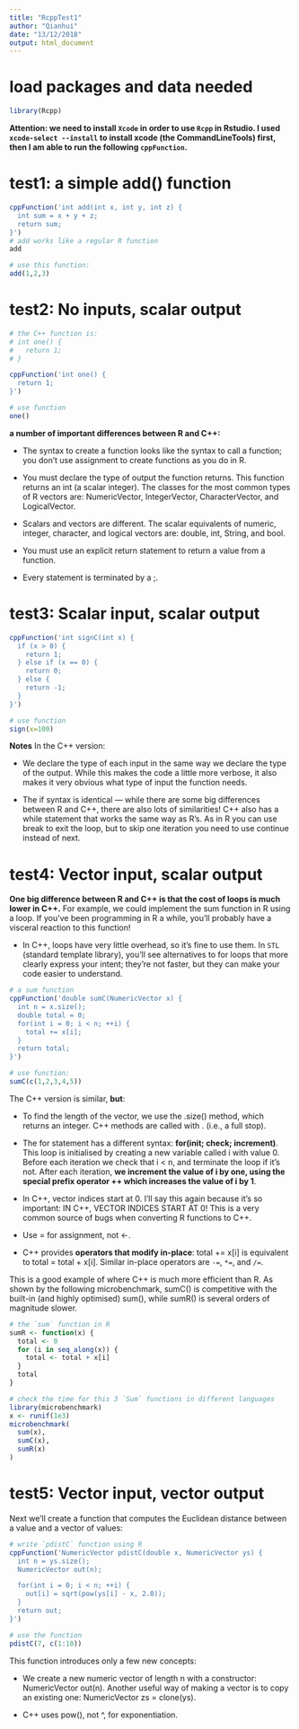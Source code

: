 ```yaml
---
title: "RcppTest1"
author: "Qianhui"
date: "13/12/2018"
output: html_document
---
```


# load packages and data needed
```r
library(Rcpp)
```

**Attention: we need to install `Xcode` in order to use `Rcpp` in Rstudio. I used `xcode-select --install` to install xcode (the CommandLineTools) first, then I am able to run the following `cppFunction`.**

# test1: a simple add() function

```r
cppFunction('int add(int x, int y, int z) {
  int sum = x + y + z;
  return sum;
}')
# add works like a regular R function
add

# use this function:
add(1,2,3)

```

# test2: No inputs, scalar output
```r
# the C++ function is:
# int one() {
#   return 1;
# }

cppFunction('int one() {
  return 1;
}')

# use function
one()
```


**a number of important differences between R and C++:**

+ The syntax to create a function looks like the syntax to call a function; you don’t use assignment to create functions as you do in R.

+ You must declare the type of output the function returns. This function returns an int (a scalar integer). The classes for the most common types of R vectors are: NumericVector, IntegerVector, CharacterVector, and LogicalVector.

+ Scalars and vectors are different. The scalar equivalents of numeric, integer, character, and logical vectors are: double, int, String, and bool.

+ You must use an explicit return statement to return a value from a function.

+ Every statement is terminated by a ;.

# test3: Scalar input, scalar output
```r

cppFunction('int signC(int x) {
  if (x > 0) {
    return 1;
  } else if (x == 0) {
    return 0;
  } else {
    return -1;
  }
}')

# use function
sign(x=100)
```

**Notes**
In the C++ version:

+ We declare the type of each input in the same way we declare the type of the output. While this makes the code a little more verbose, it also makes it very obvious what type of input the function needs.

+ The if syntax is identical — while there are some big differences between R and C++, there are also lots of similarities! C++ also has a while statement that works the same way as R’s. As in R you can use break to exit the loop, but to skip one iteration you need to use continue instead of next.


# test4: Vector input, scalar output

**One big difference between R and C++ is that the cost of loops is much lower in C++.** For example, we could implement the sum function in R using a loop. If you’ve been programming in R a while, you’ll probably have a visceral reaction to this function!

+ In C++, loops have very little overhead, so it’s fine to use them. In `STL` (standard template library), you’ll see alternatives to for loops that more clearly express your intent; they’re not faster, but they can make your code easier to understand.

```r
# a sum function
cppFunction('double sumC(NumericVector x) {
  int n = x.size();
  double total = 0;
  for(int i = 0; i < n; ++i) {
    total += x[i];
  }
  return total;
}')

# use function:
sumC(c(1,2,3,4,5))

```

The C++ version is similar, **but**:

+ To find the length of the vector, we use the .size() method, which returns an integer. C++ methods are called with . (i.e., a full stop).

+ The for statement has a different syntax: **for(init; check; increment)**. This loop is initialised by creating a new variable called i with value 0. Before each iteration we check that i < n, and terminate the loop if it’s not. After each iteration, **we increment the value of i by one, using the special prefix operator ++ which increases the value of i by 1**.

+ In C++, vector indices start at 0. I’ll say this again because it’s so important: IN C++, VECTOR INDICES START AT 0! This is a very common source of bugs when converting R functions to C++.

+ Use = for assignment, not <-.

+ C++ provides **operators that modify in-place**: total += x[i] is equivalent to total = total + x[i]. Similar in-place operators are `-=`, `*=`, and `/=`.

This is a good example of where C++ is much more efficient than R. As shown by the following microbenchmark, sumC() is competitive with the built-in (and highly optimised) sum(), while sumR() is several orders of magnitude slower.

```r
# the `sum` function in R
sumR <- function(x) {
  total <- 0
  for (i in seq_along(x)) {
    total <- total + x[i]
  }
  total
}

# check the time for this 3 `Sum` functions in different languages
library(microbenchmark)
x <- runif(1e3)
microbenchmark(
  sum(x),
  sumC(x),
  sumR(x)
)
```


# test5: Vector input, vector output

Next we’ll create a function that computes the Euclidean distance between a value and a vector of values:
```r
# write `pdistC` function using R
cppFunction('NumericVector pdistC(double x, NumericVector ys) {
  int n = ys.size();
  NumericVector out(n);

  for(int i = 0; i < n; ++i) {
    out[i] = sqrt(pow(ys[i] - x, 2.0));
  }
  return out;
}')

# use the function
pdistC(7, c(1:10))

```


This function introduces only a few new concepts:

+ We create a new numeric vector of length n with a constructor: NumericVector out(n). Another useful way of making a vector is to copy an existing one: NumericVector zs = clone(ys).

+ C++ uses pow(), not ^, for exponentiation.















